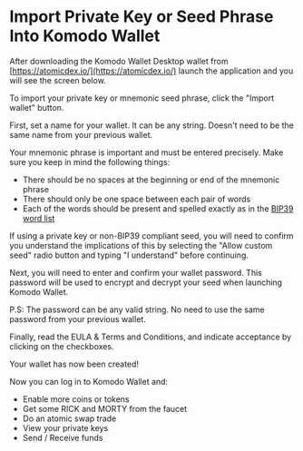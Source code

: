 

# Import Private Key or Seed Phrase Into Komodo Wallet

After downloading the Komodo Wallet Desktop wallet from [https://atomicdex.io/](https://atomicdex.io/) launch the application and you will see the screen below.

<OptimizedImage title="Import Private Key or Seed Phrase Into Komodo Wallet" src={importPrivateKey1} classNaming="w-full" alt="Import Private Key or Seed Phrase Into Komodo Wallet" />

To import your private key or mnemonic seed phrase, click the "Import wallet" button.

<OptimizedImage title="Import Private Key or Seed Phrase Into Komodo Wallet" src={importPrivateKey2} classNaming="w-full" alt="Import Private Key or Seed Phrase Into Komodo Wallet" />

First, set a name for your wallet. It can be any string. Doesn't need to be the same name from your previous wallet.

Your mnemonic phrase is important and must be entered precisely. Make sure you keep in mind the following things:
* There should be no spaces at the beginning or end of the mnemonic phrase
* There should only be one space between each pair of words
* Each of the words should be present and spelled exactly as in the [BIP39 word list](https://raw.githubusercontent.com/bitcoin/bips/master/bip-0039/english.txt)

If using a private key or non-BIP39 compliant seed, you will need to confirm you understand the implications of this by selecting the "Allow custom seed" radio button and typing "I understand" before continuing.

<OptimizedImage title="Import Private Key or Seed Phrase Into Komodo Wallet" src={importPrivateKey3} classNaming="w-full" alt="Import Private Key or Seed Phrase Into Komodo Wallet" />

Next, you will need to enter and confirm your wallet password. This password will be used to encrypt and decrypt your seed when launching Komodo Wallet.

P.S: The password can be any valid string. No need to use the same password from your previous wallet.

<OptimizedImage title="Import Private Key or Seed Phrase Into Komodo Wallet" src={importPrivateKey4} classNaming="w-full" alt="Import Private Key or Seed Phrase Into Komodo Wallet" />

Finally, read the EULA & Terms and Conditions, and indicate acceptance by clicking on the checkboxes.

<OptimizedImage title="Import Private Key or Seed Phrase Into Komodo Wallet" src={importPrivateKey5} classNaming="w-full" alt="Import Private Key or Seed Phrase Into Komodo Wallet" />

Your wallet has now been created!

<OptimizedImage title="Import Private Key or Seed Phrase Into Komodo Wallet" src={importPrivateKey6} classNaming="w-full" alt="Import Private Key or Seed Phrase Into Komodo Wallet" />

Now you can log in to Komodo Wallet and:
* Enable more coins or tokens
* Get some RICK and MORTY from the faucet
* Do an atomic swap trade
* View your private keys
* Send / Receive funds